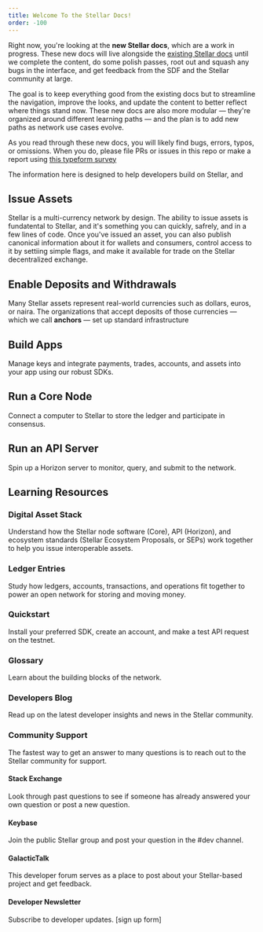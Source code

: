 ```yaml
---
title: Welcome To the Stellar Docs!
order: -100
---
```



Right now, you're looking at the **new Stellar docs**, which are a work in progress.  These new docs will live alongside the [existing Stellar docs](https://www.stellar.org/developers/guides/) until we complete the content, do some polish passes, root out and squash any bugs in the interface, and get feedback from the SDF and the Stellar community at large.

The goal is to keep everything good from the existing docs but to streamline the navigation, improve the looks, and update the content to better reflect where things stand now.  These new docs are also more modular — they're organized around different learning paths —  and the plan is to add new paths as network use cases evolve. 

As you read through these new docs, you will likely find bugs, errors, typos, or omissions.  When you do, please file PRs or issues in this repo or make a report using [this typeform survey](https://stellarform.typeform.com/to/suEIZI)

The information here is designed to help developers build on Stellar, and 

## Issue Assets
Stellar is a multi-currency network by design.  The ability to issue assets is fundatental to Stellar, and it's something you can quickly, safrely, and in a few lines of code.  Once you've issued an asset, you can also publish canonical information about it for wallets and consumers, control access to it by settiing simple flags, and make it available for trade on the Stellar decentralized exchange.  

## Enable Deposits and Withdrawals
Many Stellar assets represent real-world currencies such as dollars, euros, or naira.  The organizations that accept deposits of those currencies — which we call **anchors** — set up standard infrastructure 

## Build Apps
Manage keys and integrate payments, trades, accounts, and assets into your app using our robust SDKs.

## Run a Core Node
Connect a computer to Stellar to store the ledger and participate in consensus.

## Run an API Server
Spin up a Horizon server to monitor, query, and submit to the network.

## Learning Resources 
### Digital Asset Stack
Understand how the Stellar node software (Core), API (Horizon), and ecosystem standards (Stellar Ecosystem Proposals, or SEPs) work together to help you issue interoperable assets.

### Ledger Entries
Study how ledgers, accounts, transactions, and operations fit together to power an open network for storing and moving money.

### Quickstart
Install your preferred SDK, create an account, and make a test API request on the testnet.

### Glossary
Learn about the building blocks of the network.

### Developers Blog
Read up on the latest developer insights and news in the Stellar community.

### Community Support
The fastest way to get an answer to many questions is to reach out to the Stellar community for support.
#### Stack Exchange
Look through past questions to see if someone has already answered your own question or post a new question.
#### Keybase
Join the public Stellar group and post your question in the #dev channel.
#### GalacticTalk
This developer forum serves as a place to post about your Stellar-based project and get feedback.
#### Developer Newsletter
Subscribe to developer updates.
[sign up form]

